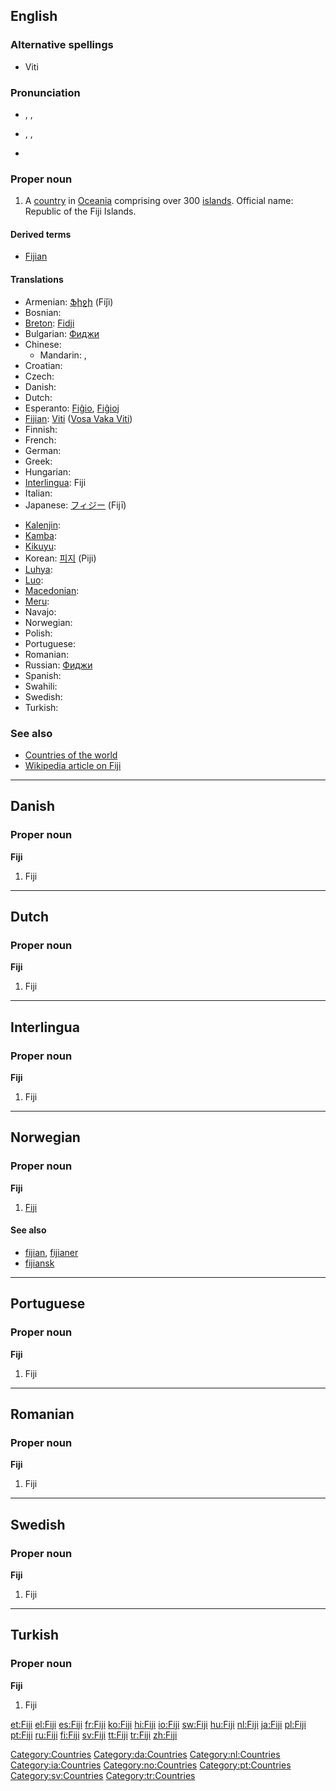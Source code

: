 {{also|fiji}}
==English==

===Alternative spellings===
* Viti

===Pronunciation===
* {{a|UK}} {{enPR|fēʹjē|fējēʹ}}, {{IPA|/ˈfiː.dʒiː/|/fiːˈdʒiː/}}, {{SAMPA|/fi:"dZi:/|/fi:.dZi:"/}}
* {{a|US}} {{enPR|fēʹjē}}, {{IPA|/ˈfi.dʒi/}}, {{SAMPA|/fi"dZi/}}
* {{audio|en-us-Fiji.ogg|Audio (US)}}

===Proper noun===
{{en-proper noun}}

# A [[country]] in [[Oceania]] comprising over 300 [[island]]s. Official name: Republic of the Fiji Islands.

====Derived terms====
* [[Fijian]]

====Translations====
{{trans-top|Republic of the Fiji Islands}}
* Armenian: [[Ֆիջի]] (Fiǰi)
* Bosnian: {{t-|bs|Fidži|m}}
* [[Breton]]: [[Fidji]]
* Bulgarian: [[Фиджи]]
* Chinese:
** Mandarin: {{t|zh|斐濟|sc=Hani}}, {{t|zh|斐济|tr=fěijì|sc=Hani}}
* Croatian: {{t-|hr|Fidži|m|alt=Fȉdži}}
* Czech: {{t-|cs|Fidži}}
* Danish: {{t-|da|Fiji}}
* Dutch: {{t+|nl|Fiji}}
* Esperanto: [[Fiĝio]], [[Fiĝioj]]
* [[Fijian]]: [[Viti]] ([[:fj:Viti|Vosa Vaka Viti]])
* Finnish: {{t+|fi|Fidži}}
* French: {{t+|fr|Fidji}}
* German: {{t+|de|Fidschi}}
* Greek: {{t+|el|Φίτζι|n|tr=Fítzi|sc=Grek}}
* Hungarian: {{t+|hu|Fidzsi-szigetek}}
* [[Interlingua]]: Fiji
* Italian: {{t+|it|Figi}}
* Japanese: [[フィジー]] (Fijī)
{{trans-mid}}
* [[Kalenjin]]: {{tø|kln|Fiji}}
* [[Kamba]]: {{tø|kam|Fiji}}
* [[Kikuyu]]: {{tø|ki|Fiji}}
* Korean: [[피지]] (Piji)
* [[Luhya]]: {{tø|luy|Fiji}}
* [[Luo]]: {{tø|luo|Fiji}}
* [[Macedonian]]: {{t|mk|Фиџи|n|tr=Fídži|sc=Cyrl|xs=Macedonian}}
* [[Meru]]: {{tø|mer|Fiji}}
* Navajo: {{tø|nv|Fííjii‎}}
* Norwegian: {{t-|no|Fiji}}
* Polish: {{t+|pl|Fidżi}}
* Portuguese: {{t+|pt|Fiji}}
* Romanian: {{t-|ro|Fiji}}
* Russian: [[Фиджи]]
* Spanish: {{t+|es|Fiyi}}
* Swahili: {{t+|sw|Fiji|xs=Swahili}}
* Swedish: {{t+|sv|Fiji}}
* Turkish: {{t+|tr|Fiji}}
{{trans-bottom}}

===See also===
* [[Appendix:Countries of the world|Countries of the world]]
* [[w:Fiji|Wikipedia article on Fiji]]

[[Category:Countries]]

----

==Danish==

===Proper noun===
'''Fiji'''

# Fiji

[[Category:da:Countries]]

----

==Dutch==

===Proper noun===
'''Fiji'''

# Fiji

[[Category:nl:Countries]]

----

==Interlingua==

===Proper noun===
'''Fiji'''

# Fiji

[[Category:ia:Countries]]

----

==Norwegian==

===Proper noun===
'''Fiji'''

# [[#English|Fiji]]

====See also====
* [[fijian]], [[fijianer]]
* [[fijiansk]]

[[Category:no:Countries]]

----

==Portuguese==

===Proper noun===
'''Fiji'''

# Fiji

[[Category:pt:Countries]]

----

==Romanian==

===Proper noun===
'''Fiji'''

# Fiji

----

==Swedish==

===Proper noun===
'''Fiji'''

# Fiji

[[Category:sv:Countries]]

----

==Turkish==

===Proper noun===
'''Fiji'''

# Fiji

[[Category:tr:Countries]]

[[et:Fiji]]
[[el:Fiji]]
[[es:Fiji]]
[[fr:Fiji]]
[[ko:Fiji]]
[[hi:Fiji]]
[[io:Fiji]]
[[sw:Fiji]]
[[hu:Fiji]]
[[nl:Fiji]]
[[ja:Fiji]]
[[pl:Fiji]]
[[pt:Fiji]]
[[ru:Fiji]]
[[fi:Fiji]]
[[sv:Fiji]]
[[tt:Fiji]]
[[tr:Fiji]]
[[zh:Fiji]]